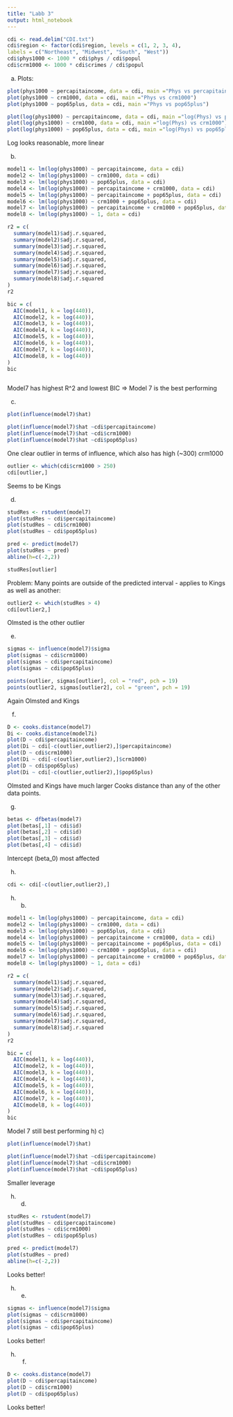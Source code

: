 ```yaml
---
title: "Labb 3"
output: html_notebook
---
```

```r

cdi <- read.delim("CDI.txt")
cdi$region <- factor(cdi$region, levels = c(1, 2, 3, 4),
labels = c("Northeast", "Midwest", "South", "West"))
cdi$phys1000 <- 1000 * cdi$phys / cdi$popul
cdi$crm1000 <- 1000 * cdi$crimes / cdi$popul
```

a) Plots:
```r
plot(phys1000 ~ percapitaincome, data = cdi, main ="Phys vs percapitaincome")
plot(phys1000 ~ crm1000, data = cdi, main ="Phys vs crm1000")
plot(phys1000 ~ pop65plus, data = cdi, main ="Phys vs pop65plus")

plot(log(phys1000) ~ percapitaincome, data = cdi, main ="log(Phys) vs percapitaincome")
plot(log(phys1000) ~ crm1000, data = cdi, main ="log(Phys) vs crm1000")
plot(log(phys1000) ~ pop65plus, data = cdi, main ="log(Phys) vs pop65plus")
```

Log looks reasonable, more linear

b)
```r
model1 <- lm(log(phys1000) ~ percapitaincome, data = cdi)
model2 <- lm(log(phys1000) ~ crm1000, data = cdi)
model3 <- lm(log(phys1000) ~ pop65plus, data = cdi)
model4 <- lm(log(phys1000) ~ percapitaincome + crm1000, data = cdi)
model5 <- lm(log(phys1000) ~ percapitaincome + pop65plus, data = cdi)
model6 <- lm(log(phys1000) ~ crm1000 + pop65plus, data = cdi)
model7 <- lm(log(phys1000) ~ percapitaincome + crm1000 + pop65plus, data = cdi)
model8 <- lm(log(phys1000) ~ 1, data = cdi)

r2 = c(
  summary(model1)$adj.r.squared,
  summary(model2)$adj.r.squared,
  summary(model3)$adj.r.squared,
  summary(model4)$adj.r.squared,
  summary(model5)$adj.r.squared,
  summary(model6)$adj.r.squared,
  summary(model7)$adj.r.squared,
  summary(model8)$adj.r.squared
)
r2

bic = c(
  AIC(model1, k = log(440)),
  AIC(model2, k = log(440)),
  AIC(model3, k = log(440)),
  AIC(model4, k = log(440)),
  AIC(model5, k = log(440)),
  AIC(model6, k = log(440)),
  AIC(model7, k = log(440)),
  AIC(model8, k = log(440))
)
bic



```

Model7 has highest R^2 and lowest BIC => Model 7 is the best performing

c)
```r
plot(influence(model7)$hat)

plot(influence(model7)$hat ~cdi$percapitaincome)
plot(influence(model7)$hat ~cdi$crm1000)
plot(influence(model7)$hat ~cdi$pop65plus)
```
One clear outlier in terms of influence, which also has high (~300) crm1000
```r
outlier <- which(cdi$crm1000 > 250)
cdi[outlier,]
```
Seems to be Kings

d)
```r
studRes <- rstudent(model7)
plot(studRes ~ cdi$percapitaincome)
plot(studRes ~ cdi$crm1000)
plot(studRes ~ cdi$pop65plus)

pred <- predict(model7)
plot(studRes ~ pred)
abline(h=c(-2,2))

studRes[outlier]
```
Problem: Many points are outside of the predicted interval - applies to Kings as well as another:
```r
outlier2 <- which(studRes > 4)
cdi[outlier2,]
```

Olmsted is the other outlier

e)
```r
sigmas <- influence(model7)$sigma
plot(sigmas ~ cdi$crm1000) 
plot(sigmas ~ cdi$percapitaincome) 
plot(sigmas ~ cdi$pop65plus) 

points(outlier, sigmas[outlier], col = "red", pch = 19)
points(outlier2, sigmas[outlier2], col = "green", pch = 19)
```
Again Olmsted and Kings

f)
```r
D <- cooks.distance(model7)
Di <- cooks.distance(model7i)
plot(D ~ cdi$percapitaincome)
plot(Di ~ cdi[-c(outlier,outlier2),]$percapitaincome)
plot(D ~ cdi$crm1000)
plot(Di ~ cdi[-c(outlier,outlier2),]$crm1000)
plot(D ~ cdi$pop65plus)
plot(Di ~ cdi[-c(outlier,outlier2),]$pop65plus)

```
Olmsted and Kings have much larger Cooks distance than any of the other data points.

g)
```r
betas <- dfbetas(model7)
plot(betas[,1] ~ cdi$id)
plot(betas[,2] ~ cdi$id)
plot(betas[,3] ~ cdi$id)
plot(betas[,4] ~ cdi$id)

```
Intercept (beta_0) most affected

h)
```r
cdi <- cdi[-c(outlier,outlier2),]
```
h) b)
```r
model1 <- lm(log(phys1000) ~ percapitaincome, data = cdi)
model2 <- lm(log(phys1000) ~ crm1000, data = cdi)
model3 <- lm(log(phys1000) ~ pop65plus, data = cdi)
model4 <- lm(log(phys1000) ~ percapitaincome + crm1000, data = cdi)
model5 <- lm(log(phys1000) ~ percapitaincome + pop65plus, data = cdi)
model6 <- lm(log(phys1000) ~ crm1000 + pop65plus, data = cdi)
model7 <- lm(log(phys1000) ~ percapitaincome + crm1000 + pop65plus, data = cdi)
model8 <- lm(log(phys1000) ~ 1, data = cdi)

r2 = c(
  summary(model1)$adj.r.squared,
  summary(model2)$adj.r.squared,
  summary(model3)$adj.r.squared,
  summary(model4)$adj.r.squared,
  summary(model5)$adj.r.squared,
  summary(model6)$adj.r.squared,
  summary(model7)$adj.r.squared,
  summary(model8)$adj.r.squared
)
r2

bic = c(
  AIC(model1, k = log(440)),
  AIC(model2, k = log(440)),
  AIC(model3, k = log(440)),
  AIC(model4, k = log(440)),
  AIC(model5, k = log(440)),
  AIC(model6, k = log(440)),
  AIC(model7, k = log(440)),
  AIC(model8, k = log(440))
)
bic
```
Model 7 still best performing
h) c)
```r
plot(influence(model7)$hat)

plot(influence(model7)$hat ~cdi$percapitaincome)
plot(influence(model7)$hat ~cdi$crm1000)
plot(influence(model7)$hat ~cdi$pop65plus)
```
Smaller leverage

h) d)
```r
studRes <- rstudent(model7)
plot(studRes ~ cdi$percapitaincome)
plot(studRes ~ cdi$crm1000)
plot(studRes ~ cdi$pop65plus)

pred <- predict(model7)
plot(studRes ~ pred)
abline(h=c(-2,2))

```
Looks better!

h) e)
```r

sigmas <- influence(model7)$sigma
plot(sigmas ~ cdi$crm1000) 
plot(sigmas ~ cdi$percapitaincome) 
plot(sigmas ~ cdi$pop65plus) 

```
Looks better!

h) f)
```r
D <- cooks.distance(model7)
plot(D ~ cdi$percapitaincome)
plot(D ~ cdi$crm1000)
plot(D ~ cdi$pop65plus)

```

Looks better!
